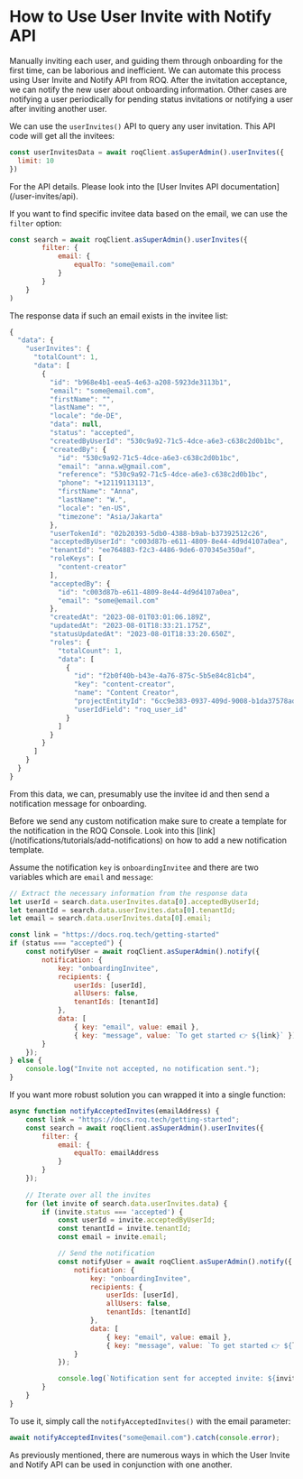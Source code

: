 
# How to Use User Invite with Notify API

Manually inviting each user, and guiding them through onboarding for the first time, can be laborious and inefficient. We can automate this process using User Invite and Notify API from ROQ. After the invitation acceptance, we can notify the new user about onboarding information. Other cases are notifying a user periodically for pending status invitations or notifying a user after inviting another user.

We can use the `userInvites()` API to query any user invitation. This API code will get all the invitees:

```js
const userInvitesData = await roqClient.asSuperAdmin().userInvites({
  limit: 10
})
```
<Callout type="info">
For the API details. Please look into the [User Invites API documentation](/user-invites/api).
</Callout>

If you want to find specific invitee data based on the email, we can use the `filter` option:

```js
const search = await roqClient.asSuperAdmin().userInvites({
		filter: {
			email: {
				equalTo: "some@email.com"
			}
		}
	}
)
```

The response data if such an email exists in the invitee list:

```js
{
  "data": {
    "userInvites": {
      "totalCount": 1,
      "data": [
        {
          "id": "b968e4b1-eea5-4e63-a208-5923de3113b1",
          "email": "some@email.com",
          "firstName": "",
          "lastName": "",
          "locale": "de-DE",
          "data": null,
          "status": "accepted",
          "createdByUserId": "530c9a92-71c5-4dce-a6e3-c638c2d0b1bc",
          "createdBy": {
            "id": "530c9a92-71c5-4dce-a6e3-c638c2d0b1bc",
            "email": "anna.w@gmail.com",
            "reference": "530c9a92-71c5-4dce-a6e3-c638c2d0b1bc",
            "phone": "+12119113113",
            "firstName": "Anna",
            "lastName": "W.",
            "locale": "en-US",
            "timezone": "Asia/Jakarta"
          },
          "userTokenId": "02b20393-5db0-4388-b9ab-b37392512c26",
          "acceptedByUserId": "c003d87b-e611-4809-8e44-4d9d4107a0ea",
          "tenantId": "ee764883-f2c3-4486-9de6-070345e350af",
          "roleKeys": [
            "content-creator"
          ],
          "acceptedBy": {
            "id": "c003d87b-e611-4809-8e44-4d9d4107a0ea",
            "email": "some@email.com"
          },
          "createdAt": "2023-08-01T03:01:06.189Z",
          "updatedAt": "2023-08-01T18:33:21.175Z",
          "statusUpdatedAt": "2023-08-01T18:33:20.650Z",
          "roles": {
            "totalCount": 1,
            "data": [
              {
                "id": "f2b0f40b-b43e-4a76-875c-5b5e84c81cb4",
                "key": "content-creator",
                "name": "Content Creator",
                "projectEntityId": "6cc9e383-0937-409d-9008-b1da37578ad1",
                "userIdField": "roq_user_id"
              }
            ]
          }
        }
      ]
    }
  }
}
```

From this data, we can, presumably use the invitee id and then send a notification message for onboarding.

<Callout type="info">
Before we send any custom notification make sure to create a template for the notification in the ROQ Console. Look into this [link](/notifications/tutorials/add-notifications) on how to add a new notification template.
</Callout>

Assume the notification `key` is `onboardingInvitee` and there are two variables which are `email` and `message`:

```js
// Extract the necessary information from the response data
let userId = search.data.userInvites.data[0].acceptedByUserId;
let tenantId = search.data.userInvites.data[0].tenantId;
let email = search.data.userInvites.data[0].email;

const link = "https://docs.roq.tech/getting-started"
if (status === "accepted") {
	const notifyUser = await roqClient.asSuperAdmin().notify({
		notification: {
			key: "onboardingInvitee",
			recipients: {
				userIds: [userId], 
				allUsers: false,
				tenantIds: [tenantId]
			},
			data: [
				{ key: "email", value: email },
				{ key: "message", value: `To get started 👉 ${link}` }]
		}
	});
} else {
    console.log("Invite not accepted, no notification sent.");
}
```


If you want more robust solution you can wrapped it into a single function:

```js
async function notifyAcceptedInvites(emailAddress) {
    const link = "https://docs.roq.tech/getting-started";
	const search = await roqClient.asSuperAdmin().userInvites({
        filter: {
            email: {
                equalTo: emailAddress
            }
        }
    });
    
    // Iterate over all the invites
    for (let invite of search.data.userInvites.data) {
        if (invite.status === 'accepted') {
            const userId = invite.acceptedByUserId;
            const tenantId = invite.tenantId;
            const email = invite.email;

            // Send the notification
            const notifyUser = await roqClient.asSuperAdmin().notify({
                notification: {
                    key: "onboardingInvitee",
                    recipients: {
                        userIds: [userId],
                        allUsers: false,
                        tenantIds: [tenantId]
                    },
                    data: [
                        { key: "email", value: email },
                        { key: "message", value: `To get started 👉 ${link}` }]
                }
            });

            console.log(`Notification sent for accepted invite: ${invite.id}`);
        }
    }
}
```

To use it, simply call the `notifyAcceptedInvites()` with the email parameter:

```js
await notifyAcceptedInvites("some@email.com").catch(console.error);
```

As previously mentioned, there are numerous ways in which the User Invite and Notify API can be used in conjunction with one another.